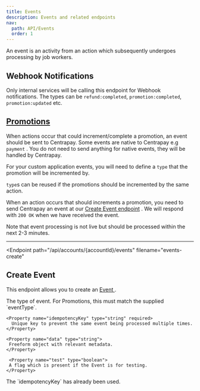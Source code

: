 ```yaml
---
title: Events
description: Events and related endpoints
nav:
  path: API/Events
  order: 1
---
```


An event is an activity from an action which subsequently undergoes processing by job workers.

## Webhook Notifications
Only internal services will be calling this endpoint for Webhook notifications.
The types can be `refund:completed`, `promotion:completed`, `promotion:updated` etc.

## [Promotions](/api/promotions)
When actions occur that could increment/complete a promotion, an event should be sent to Centrapay. Some events are native to Centrapay e.g `payment` . You do not need to send anything for native events, they will be handled by Centrapay.

For your custom application events, you will need to define a `type` that the promotion will be incremented by.


`type`s can be reused if the promotions should be incremented by the same action.


When an action occurs that should increments a promotion, you need to send Centrapay an event at our [Create Event endpoint](/api/events) . We will respond with `200 OK` when we have received the event.

Note that event processing is not live but should be processed within the next 2-3 minutes.

---

<Endpoint
  path="/api/accounts/{accountId}/events"
  filename="events-create"
>
  ## Create Event <Badge type="experimental"/>

  This endpoint allows you to create an [ Event ](/api/events).

  <Properties>
    <Property name="type" type="string" required>
     The type of event. For Promotions, this must match the supplied `eventType`.
    </Property>

    <Property name="idempotencyKey" type="string" required>
      Unique key to prevent the same event being processed multiple times.
    </Property>

    <Property name="data" type="string">
     Freeform object with relevant metadata.
    </Property>

     <Property name="test" type="boolean">
     A flag which is present if the Event is for testing.
    </Property>
  </Properties>

  <Properties heading="Errors">
    <Error code="403" message="EVENT_ALREADY_EXISTS">
      The `idempotencyKey` has already been used.
    </Error>
  </Properties>
</Endpoint>
